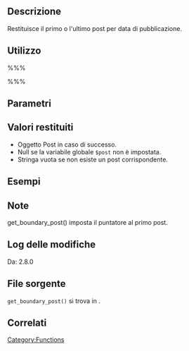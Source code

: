 {{Languages|
{{en|Function Reference/get_boundary_post}}
{{it|Riferimento funzioni/get_boundary_post}}
}}

== Descrizione ==
Restituisce il primo o l'ultimo post per data di pubblicazione.

== Utilizzo ==
%%%<?php get_boundary_post( $in_same_cat, $excluded_categories, $start ); ?>%%%

== Parametri ==
{{it:Parameter|$in_same_cat|boolean|Indica se il post deve essere nella stessa categoria di quello corrente.|opzionale|false}}
{{it:Parameter|$excluded_categories|string|ID delle categorie da escludere.|opzionale|&#39;&#39;}}
{{it:Parameter|$start|boolean|True per partire dall'inizio.|opzionale|true}}

== Valori restituiti ==
* Oggetto Post in caso di successo.
* Null se la variabile globale <tt>$post</tt> non è impostata.
* Stringa vuota se non esiste un post corrispondente.
<!-- Please double-check this for accuracy -->

== Esempi ==
<!-- Need creative examples. Feel free to link to external examples. -->

== Note ==
get_boundary_post() imposta il puntatore al primo post.
<!-- Please double-check this for accuracy -->

== Log delle modifiche ==
Da: 2.8.0

== File sorgente ==
<!-- Need links to current source code files -->
<tt>get_boundary_post()</tt> si trova in {{Trac|wp-includes/link-template.php}}.

== Correlati ==
<!--
    To Do:
    Need to find related functions.
    Need to create groups of functions and create templates to add them to a page quickly.
    Some functions may be related to many groups of functions.
-->

{{it:Tag Footer}}

[[Category:Functions]]